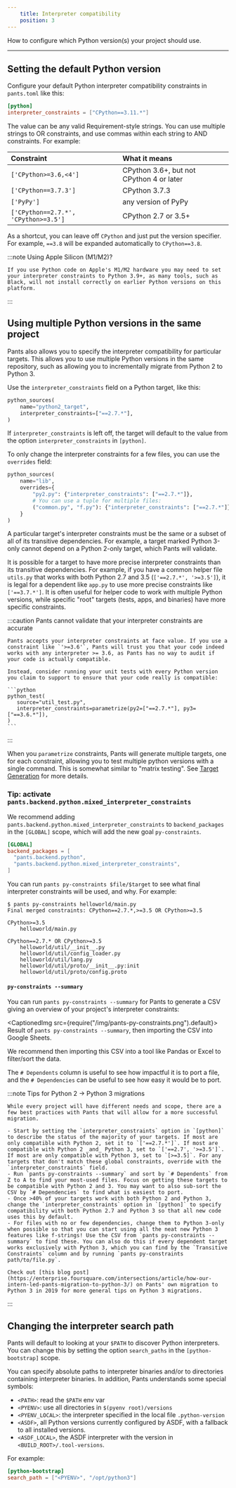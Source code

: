 ```yaml
---
    title: Interpreter compatibility
    position: 3
---
```


How to configure which Python version(s) your project should use.

---

## Setting the default Python version

Configure your default Python interpreter compatibility constraints in `pants.toml` like this:

```toml title="pants.toml"
[python]
interpreter_constraints = ["CPython==3.11.*"]
```

The value can be any valid Requirement-style strings. You can use multiple strings to OR constraints, and use commas within each string to AND constraints. For example:

| Constraint                           | What it means                            |
| :----------------------------------- | :--------------------------------------- |
| `['CPython>=3.6,<4']`                | CPython 3.6+, but not CPython 4 or later |
| `['CPython==3.7.3']`                 | CPython 3.7.3                            |
| `['PyPy']`                           | any version of PyPy                      |
| `['CPython==2.7.*', 'CPython>=3.5']` | CPython 2.7 or 3.5+                      |

As a shortcut, you can leave off `CPython` and just put the version specifier. For example, `==3.8` will be expanded automatically to `CPython==3.8`.

:::note Using Apple Silicon (M1/M2)?

    If you use Python code on Apple's M1/M2 hardware you may need to set your interpreter constraints to Python 3.9+, as many tools, such as Black, will not install correctly on earlier Python versions on this platform.

:::

## Using multiple Python versions in the same project

Pants also allows you to specify the interpreter compatibility for particular targets. This allows you to use multiple Python versions in the same repository, such as allowing you to incrementally migrate from Python 2 to Python 3.

Use the `interpreter_constraints` field on a Python target, like this:

```python title="BUILD"
python_sources(
    name="python2_target",
    interpreter_constraints=["==2.7.*"],
)
```

If `interpreter_constraints` is left off, the target will default to the value from the option `interpreter_constraints` in `[python]`.

To only change the interpreter constraints for a few files, you can use the `overrides` field:

```python title="BUILD"
python_sources(
    name="lib",
    overrides={
        "py2.py": {"interpreter_constraints": ["==2.7.*"]},
        # You can use a tuple for multiple files:
        ("common.py", "f.py"): {"interpreter_constraints": ["==2.7.*"]},
    }
)
```

A particular target's interpreter constraints must be the same or a subset of all of its
transitive dependencies. For example, a target marked Python 3-only cannot depend on a
Python 2-only target, which Pants will validate.

It is possible for a target to have more precise interpreter constraints than its transitive
dependencies. For example, if you have a common helper file `utils.py` that works with both
Python 2.7 and 3.5 (`['==2.7.*', '>=3.5']`), it is legal for a dependent like `app.py` to use more
precise constraints like `['==3.7.*']`. It is often useful for helper code to work with multiple
Python versions, while specific "root" targets (tests, apps, and binaries) have more specific
constraints.

:::caution Pants cannot validate that your interpreter constraints are accurate

    Pants accepts your interpreter constraints at face value. If you use a constraint like `'>=3.6'`, Pants will trust you that your code indeed works with any interpreter >= 3.6, as Pants has no way to audit if your code is actually compatible.

    Instead, consider running your unit tests with every Python version you claim to support to ensure that your code really is compatible:

    ```python
    python_test(
       source="util_test.py",
       interpreter_constraints=parametrize(py2=["==2.7.*"], py3=["==3.6.*"]),
    )
    ```

:::

When you `parametrize` constraints, Pants will generate multiple targets, one for each constraint, allowing you to test multiple python versions with a single command. This is somewhat similar to "matrix testing". See [Target Generation](doc:targets#parametrizing-targets) for more details.

### Tip: activate `pants.backend.python.mixed_interpreter_constraints`

We recommend adding `pants.backend.python.mixed_interpreter_constraints` to `backend_packages` in the `[GLOBAL]` scope, which will add the new goal `py-constraints`.

```toml title="pants.toml"
[GLOBAL]
backend_packages = [
  "pants.backend.python",
  "pants.backend.python.mixed_interpreter_constraints",
]
```

You can run `pants py-constraints $file/$target` to see what final interpreter constraints will be used, and why. For example:

```
$ pants py-constraints helloworld/main.py
Final merged constraints: CPython==2.7.*,>=3.5 OR CPython>=3.5

CPython>=3.5
    helloworld/main.py

CPython==2.7.* OR CPython>=3.5
    helloworld/util/__init__.py
    helloworld/util/config_loader.py
    helloworld/util/lang.py
    helloworld/util/proto/__init__.py:init
    helloworld/util/proto/config.proto
```

#### `py-constraints --summary`

You can run `pants py-constraints --summary` for Pants to generate a CSV giving an overview of your project's interpreter constraints:

<CaptionedImg src={require("/img/pants-py-constraints.png").default}>
  Result of `pants py-constraints --summary`, then importing the CSV into Google
  Sheets.
</CaptionedImg>

We recommend then importing this CSV into a tool like Pandas or Excel to filter/sort the data.

The `# Dependents` column is useful to see how impactful it is to port a file, and the `# Dependencies` can be useful to see how easy it would be to port.

:::note Tips for Python 2 -> Python 3 migrations

    While every project will have different needs and scope, there are a few best practices with Pants that will allow for a more successful migration.

    - Start by setting the `interpreter_constraints` option in `[python]` to describe the status of the majority of your targets. If most are only compatible with Python 2, set it to `['==2.7.*']`. If most are compatible with Python 2 _and_ Python 3, set to `['==2.7', '>=3.5']`. If most are only compatible with Python 3, set to `[>=3.5]`. For any targets that don't match these global constraints, override with the `interpreter_constraints` field.
    - Run `pants py-constraints --summary` and sort by `# Dependents` from Z to A to find your most-used files. Focus on getting these targets to be compatible with Python 2 and 3. You may want to also sub-sort the CSV by `# Dependencies` to find what is easiest to port.
    - Once >40% of your targets work with both Python 2 and Python 3, change the `interpreter_constraints` option in `[python]` to specify compatibility with both Python 2.7 and Python 3 so that all new code uses this by default.
    - For files with no or few dependencies, change them to Python 3-only when possible so that you can start using all the neat new Python 3 features like f-strings! Use the CSV from `pants py-constraints --summary` to find these. You can also do this if every dependent target works exclusively with Python 3, which you can find by the `Transitive Constraints` column and by running `pants py-constraints path/to/file.py`.

    Check out [this blog post](https://enterprise.foursquare.com/intersections/article/how-our-intern-led-pants-migration-to-python-3/) on Pants' own migration to Python 3 in 2019 for more general tips on Python 3 migrations.

:::

## Changing the interpreter search path

Pants will default to looking at your `$PATH` to discover Python interpreters. You can change this by setting the option `search_paths` in the `[python-bootstrap]` scope.

You can specify absolute paths to interpreter binaries and/or to directories containing interpreter binaries. In addition, Pants understands some special symbols:

- `<PATH>`: read the `$PATH` env var
- `<PYENV>`: use all directories in `$(pyenv root)/versions`
- `<PYENV_LOCAL>`: the interpreter specified in the local file `.python-version`
- `<ASDF>`, all Python versions currently configured by ASDF, with a fallback to all installed versions.
- `<ASDF_LOCAL>`, the ASDF interpreter with the version in `<BUILD_ROOT>/.tool-versions`.

For example:

```toml title="pants.toml"
[python-bootstrap]
search_path = ["<PYENV>", "/opt/python3"]
```
